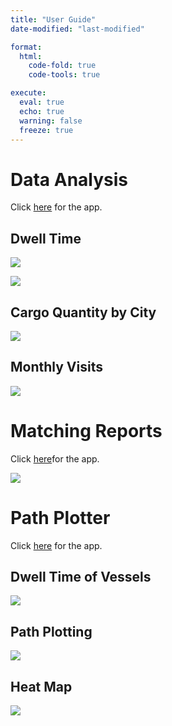 ```yaml
---
title: "User Guide"
date-modified: "last-modified" 

format: 
  html:
    code-fold: true
    code-tools: true

execute:   
  eval: true   
  echo: true   
  warning: false   
  freeze: true 
---
```


# Data Analysis

Click [here](https://hr6p23-xiuhao-liang.shinyapps.io/ShinyDemo/) for the app.

## Dwell Time

![](images/guide1.png)

![](images/guide2.png)

## Cargo Quantity by City

![](images/guide3.png)

## Monthly Visits

![](images/Picture4.png)

# Matching Reports

Click [here](https://ynforvaashiny.shinyapps.io/608project/)for the app.

![](images/Picture5.png)

# Path Plotter

Click [here](https://zjjgithub.shinyapps.io/PathPlotter/) for the app.

## Dwell Time of Vessels

![](images/Picture6.png)

## Path Plotting

![](images/Picture7.png)

## Heat Map

![](images/Picture8.png)
